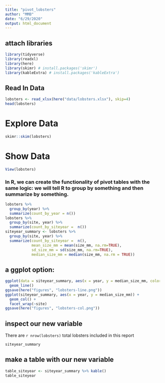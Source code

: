 ```yaml
---
title: "pivot_lobsters"
author: "MMB"
date: "6/29/2020"
output: html_document
---
```

## attach libraries
```r
library(tidyverse)
library(readxl)
library(here)
library(skimr) # install.packages('skimr')
library(kableExtra) # install.packages('kableExtra')
```

## Read In Data

```r
lobsters <- read_xlsx(here("data/lobsters.xlsx"), skip=4)
head(lobsters)
```
# Explore Data
```r
skimr::skim(lobsters) 
```
# Show Data
```r
View(lobsters)
```

### In R, we can create the functionality of pivot tables with the same logic: we will tell R to group by something and then summarize by something.
```r
lobsters %>%
  group_by(year) %>%
  summarize(count_by_year = n())
lobsters %>%
  group_by(site, year) %>%
  summarize(count_by_siteyear =  n())
siteyear_summary <- lobsters %>%
  group_by(site, year) %>%
  summarize(count_by_siteyear =  n(), 
            mean_size_mm = mean(size_mm, na.rm=TRUE), 
            sd_size_mm = sd(size_mm, na.rm=TRUE),
            median_size_mm = median(size_mm, na.rm = TRUE))
```
## a ggplot option:
```r
ggplot(data = siteyear_summary, aes(x = year, y = median_size_mm, color = site)) +
  geom_line() 
ggsave(here("figures", "lobsters-line.png"))
ggplot(siteyear_summary, aes(x = year, y = median_size_mm)) +
  geom_col() +
  facet_wrap(~site)
ggsave(here("figures", "lobsters-col.png"))
```
  
## inspect our new variable 
There are `r nrow(lobsters)` total lobsters included in this report
```r
siteyear_summary
```
## make a table with our new variable
```r
table_siteyear <- siteyear_summary %>% kable()
table_siteyear
```
